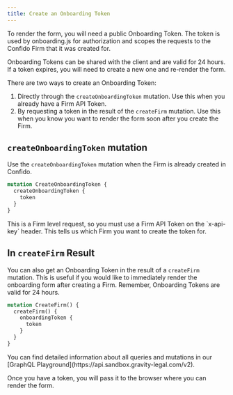 ```yaml
---
title: Create an Onboarding Token
---
```


To render the form, you will need a public Onboarding Token. The token is used by onboarding.js for authorization and scopes the requests to the Confido Firm that it was created for.

Onboarding Tokens can be shared with the client and are valid for 24 hours. If a token expires, you will need to create a new one and re-render the form.

There are two ways to create an Onboarding Token:

1. Directly through the `createOnboardingToken` mutation. Use this when you already have a Firm API Token.
2. By requesting a token in the result of the `createFirm` mutation. Use this when you know you want to render the form soon after you create the Firm.

## `createOnboardingToken` mutation

Use the `createOnboardingToken` mutation when the Firm is already created in Confido.

```graphql
mutation CreateOnboardingToken {
  createOnboardingToken {
    token
  }
}
```

<Note>
  This is a Firm level request, so you must use a Firm API Token on the
  `x-api-key` header. This tells us which Firm you want to create the token for.
</Note>

## In `createFirm` Result

You can also get an Onboarding Token in the result of a `createFirm` mutation. This is useful if you would like to immediately render the onboarding form after creating a Firm. Remember, Onboarding Tokens are valid for 24 hours.

```graphql
mutation CreateFirm() {
  createFirm() {
    onboardingToken {
      token
    }
  }
}
```

<Note>
  You can find detailed information about all queries and mutations in our
  [GraphQL Playground](https://api.sandbox.gravity-legal.com/v2).
</Note>

Once you have a token, you will pass it to the browser where you can render the form.

